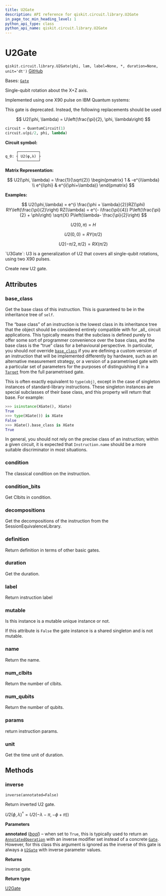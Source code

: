 ```yaml
---
title: U2Gate
description: API reference for qiskit.circuit.library.U2Gate
in_page_toc_min_heading_level: 1
python_api_type: class
python_api_name: qiskit.circuit.library.U2Gate
---
```


# U2Gate

<span id="qiskit.circuit.library.U2Gate" />

`qiskit.circuit.library.U2Gate(phi, lam, label=None, *, duration=None, unit='dt')` [GitHub](https://github.com/qiskit/qiskit/tree/stable/1.0/qiskit/circuit/library/standard_gates/u2.py "view source code")

Bases: [`Gate`](qiskit.circuit.Gate "qiskit.circuit.gate.Gate")

Single-qubit rotation about the X+Z axis.

Implemented using one X90 pulse on IBM Quantum systems:

<Admonition title="Warning" type="caution">
  This gate is deprecated. Instead, the following replacements should be used

  $$
  U2(\phi, \lambda) = U\left(\frac{\pi}{2}, \phi, \lambda\right)
  $$

  ```python
  circuit = QuantumCircuit(1)
  circuit.u(pi/2, phi, lambda)
  ```
</Admonition>

**Circuit symbol:**

```python
     ┌─────────┐
q_0: ┤ U2(φ,λ) ├
     └─────────┘
```

**Matrix Representation:**

$$
U2(\phi, \lambda) = \frac{1}{\sqrt{2}}
    \begin{pmatrix}
        1          & -e^{i\lambda} \\
        e^{i\phi} & e^{i(\phi+\lambda)}
    \end{pmatrix}
$$

**Examples:**

$$
U2(\phi,\lambda) = e^{i \frac{\phi + \lambda}{2}}RZ(\phi)
RY\left(\frac{\pi}{2}\right) RZ(\lambda)
= e^{- i\frac{\pi}{4}} P\left(\frac{\pi}{2} + \phi\right)
\sqrt{X} P\left(\lambda- \frac{\pi}{2}\right)
$$

$$
U2(0, \pi) = H
$$

$$
U2(0, 0) = RY(\pi/2)
$$

$$
U2(-\pi/2, \pi/2) = RX(\pi/2)
$$

<Admonition title="See also" type="note">
  `U3Gate`: U3 is a generalization of U2 that covers all single-qubit rotations, using two X90 pulses.
</Admonition>

Create new U2 gate.

## Attributes

<span id="qiskit.circuit.library.U2Gate.base_class" />

### base\_class

Get the base class of this instruction. This is guaranteed to be in the inheritance tree of `self`.

The “base class” of an instruction is the lowest class in its inheritance tree that the object should be considered entirely compatible with for \_all\_ circuit applications. This typically means that the subclass is defined purely to offer some sort of programmer convenience over the base class, and the base class is the “true” class for a behavioural perspective. In particular, you should *not* override [`base_class`](#qiskit.circuit.library.U2Gate.base_class "qiskit.circuit.library.U2Gate.base_class") if you are defining a custom version of an instruction that will be implemented differently by hardware, such as an alternative measurement strategy, or a version of a parametrised gate with a particular set of parameters for the purposes of distinguishing it in a [`Target`](qiskit.transpiler.Target "qiskit.transpiler.Target") from the full parametrised gate.

This is often exactly equivalent to `type(obj)`, except in the case of singleton instances of standard-library instructions. These singleton instances are special subclasses of their base class, and this property will return that base. For example:

```python
>>> isinstance(XGate(), XGate)
True
>>> type(XGate()) is XGate
False
>>> XGate().base_class is XGate
True
```

In general, you should not rely on the precise class of an instruction; within a given circuit, it is expected that `Instruction.name` should be a more suitable discriminator in most situations.

<span id="qiskit.circuit.library.U2Gate.condition" />

### condition

The classical condition on the instruction.

<span id="qiskit.circuit.library.U2Gate.condition_bits" />

### condition\_bits

Get Clbits in condition.

<span id="qiskit.circuit.library.U2Gate.decompositions" />

### decompositions

Get the decompositions of the instruction from the SessionEquivalenceLibrary.

<span id="qiskit.circuit.library.U2Gate.definition" />

### definition

Return definition in terms of other basic gates.

<span id="qiskit.circuit.library.U2Gate.duration" />

### duration

Get the duration.

<span id="qiskit.circuit.library.U2Gate.label" />

### label

Return instruction label

<span id="qiskit.circuit.library.U2Gate.mutable" />

### mutable

Is this instance is a mutable unique instance or not.

If this attribute is `False` the gate instance is a shared singleton and is not mutable.

<span id="qiskit.circuit.library.U2Gate.name" />

### name

Return the name.

<span id="qiskit.circuit.library.U2Gate.num_clbits" />

### num\_clbits

Return the number of clbits.

<span id="qiskit.circuit.library.U2Gate.num_qubits" />

### num\_qubits

Return the number of qubits.

<span id="qiskit.circuit.library.U2Gate.params" />

### params

return instruction params.

<span id="qiskit.circuit.library.U2Gate.unit" />

### unit

Get the time unit of duration.

## Methods

### inverse

<span id="qiskit.circuit.library.U2Gate.inverse" />

`inverse(annotated=False)`

Return inverted U2 gate.

$U2(\phi, \lambda)^{\dagger} =U2(-\lambda-\pi, -\phi+\pi))$

**Parameters**

**annotated** ([*bool*](https://docs.python.org/3/library/functions.html#bool "(in Python v3.12)")) – when set to `True`, this is typically used to return an [`AnnotatedOperation`](qiskit.circuit.AnnotatedOperation "qiskit.circuit.AnnotatedOperation") with an inverse modifier set instead of a concrete [`Gate`](qiskit.circuit.Gate "qiskit.circuit.Gate"). However, for this class this argument is ignored as the inverse of this gate is always a [`U2Gate`](#qiskit.circuit.library.U2Gate "qiskit.circuit.library.U2Gate") with inverse parameter values.

**Returns**

inverse gate.

**Return type**

[U2Gate](#qiskit.circuit.library.U2Gate "qiskit.circuit.library.U2Gate")

